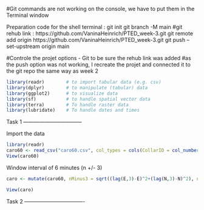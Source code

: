 #Git commands are not working on the console, we have to put them in the Terminal window

Preparation code for the shell terminal : 
git init
git branch -M main
#git rehub link : https://github.com/VaninaHeinrich/PTED_week-3.git
git remote add origin https://github.com/VaninaHeinrich/PTED_week-3.git
git push --set-upstream origin main

#Controle the projet options - Git to be sure the rehub link was added
#as the push option was not working, I recreate the projet and connected it to the git repo the same way as week 2

```r
library(readr)        # to import tabular data (e.g. csv)
library(dplyr)        # to manipulate (tabular) data
library(ggplot2)      # to visualize data
library(sf)           # to handle spatial vector data
library(terra)        # To handle raster data
library(lubridate)    # To handle dates and times
```


Task 1 ---------------------------------

Import the data 

```r
library(readr)
caro60 <- read_csv("caro60.csv", col_types = cols(CollarID = col_number(), DatetimeUTC = col_datetime(format = "%Y-%m-%dT%H:%M:%SZ")))
View(caro60)
```

Window interval of 6 minutes (n +/- 3)

```r
caro <- mutate(caro60, nMinus3 = sqrt((lag(E,3)-E)^2+(lag(N,3)-N)^2), nMinus2 = sqrt((lag(E,2)-E)^2+(lag(N,2)-N)^2), nMinus1 = sqrt((lag(E,1)-E)^2+(lag(N,1)-N)^2), nPlus1  = sqrt((E-lead(E,1))^2+(N-lead(N,1))^2), nPlus2  = sqrt((E-lead(E,2))^2+(N-lead(N,2))^2), nPlus3  = sqrt((E-lead(E,3))^2+(N-lead(N,3))^2))

View(caro)
```

Task 2 ----------------------------------

